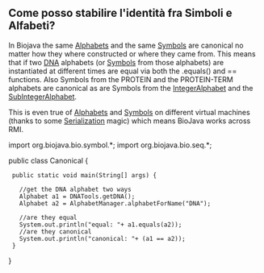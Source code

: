 == Come posso stabilire l'identità fra Simboli e Alfabeti? ==

In Biojava the same [http://www.biojava.org/docs/api14/org/biojava/bio/symbol/Alphabet.html Alphabets] and the same [http://www.biojava.org/docs/api14/org/biojava/bio/symbol/Symbol.html Symbols] are canonical no matter how they where constructed or where they came from. This means that if two [[wp:DNA|DNA]] alphabets (or [http://www.biojava.org/docs/api14/org/biojava/bio/symbol/Symbol.html Symbols] from those alphabets) are instantiated at different times are equal via both the .equals() and == functions. Also Symbols from the PROTEIN and the PROTEIN-TERM alphabets are canonical as are Symbols from the [http://www.biojava.org/docs/api14/org/biojava/bio/symbol/IntegerAlphabet.html IntegerAlphabet] and the [http://www.biojava.org/docs/api14/org/biojava/bio/symbol/IntegerAlphabet.SubIntegerAlphabet.html SubIntegerAlphabet].

This is even true of [http://www.biojava.org/docs/api14/org/biojava/bio/symbol/Alphabet.html Alphabets] and [http://www.biojava.org/docs/api14/org/biojava/bio/symbol/Symbol.html Symbols] on different virtual machines (thanks to some [http://java.sun.com/j2se/1.4.2/docs/api/java/io/Serializable.html Serialization] magic) which means BioJava works across RMI.


<java>
import org.biojava.bio.symbol.*;
import org.biojava.bio.seq.*;

public class Canonical {
  public static void main(String[] args) {

    //get the DNA alphabet two ways
    Alphabet a1 = DNATools.getDNA();
    Alphabet a2 = AlphabetManager.alphabetForName("DNA");

    //are they equal
    System.out.println("equal: "+ a1.equals(a2));
    //are they canonical
    System.out.println("canonical: "+ (a1 == a2));
  }
}
</java>